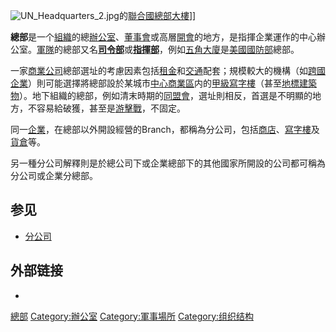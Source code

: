 {{expand language|1=en|page=|time=2020-05-07T00:36:19+00:00}}
{{unreferenced|time=2017-05-29T14:19:37+00:00}}
[[File:UN_Headquarters_2.jpg|thumb]]的[[聯合國總部大樓|聯合國總部大樓]]]]

'''總部'''是一个[[社會組織|組織]]的總[[辦公室|辦公室]]、[[董事會|董事會]]或高層[[開會|開會]]的地方，是指揮企業運作的中心辦公室。[[軍隊|軍隊]]的總部又名'''[[司令部|司令部]]'''或'''[[指揮部|指揮部]]'''，例如[[五角大廈|五角大廈]]是[[美國國防部|美國國防部]]總部。

一家[[商業|商業]][[公司|公司]]總部選址的考慮因素包括[[租金|租金]]和[[交通|交通]]配套；規模較大的機構（如[[跨國企業|跨國企業]]）則可能選擇將總部設於某城市[[中心商業區|中心商業區]]内的[[甲級寫字樓|甲級寫字樓]]（甚至[[地標|地標]][[建築物|建築物]]）。地下組織的總部，例如清末時期的[[中國同盟會|同盟會]]，選址則相反，首選是不明顯的地方，不容易給破獲，甚至是[[游擊戰|游擊戰]]，不固定。

同一[[企業|企業]]，在總部以外開設經營的Branch，都稱為分公司，包括[[商店|商店]]、[[寫字樓|寫字樓]]及[[貨倉|貨倉]]等。

另一種分公司解釋則是於總公司下或企業總部下的其他國家所開設的公司都可稱為分公司或企業分總部。

==参见==
*[[分公司|分公司]]

==外部链接==
*{{Commons category-inline|Headquarters|總部}}

[[Category:總部|]]
[[Category:辦公室|Category:辦公室]]
[[Category:軍事場所|Category:軍事場所]]
[[Category:组织结构|Category:组织结构]]